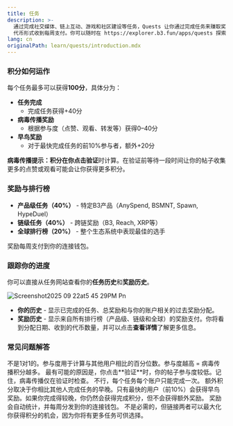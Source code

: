 ```yaml
---
title: 任务
description: >-
  通过完成社交媒体、链上互动、游戏和社区建设等任务，Quests 让你通过完成任务来赚取奖励。完成 Quests 后，你可以收集积分，攀升排行榜，并以 B3
  代币形式收到每周支付。你可以随时在 https://explorer.b3.fun/apps/quests 探索并完成 Quests。
lang: cn
originalPath: learn/quests/introduction.mdx
---
```

### **积分如何运作**

每个任务最多可以获得**100分**，具体分为：

- **任务完成**
  - 完成任务获得+40分
- **病毒传播奖励**
  - 根据参与度（点赞、观看、转发等）获得0–40分
- **早鸟奖励**
  - 对于最快完成任务的前10%参与者，额外+20分

**病毒传播提示：**积分在你点击**验证**时计算。在验证前等待一段时间让你的帖子收集更多的点赞或观看可能会让你获得更多积分。

### 奖励与排行榜

- **产品级任务（40%）** - 特定B3产品（AnySpend, BSMNT, Spawn, HypeDuel）
- **链级任务（40%）** - 跨链奖励（B3, Reach, XRP等）
- **全球排行榜（20%）** - 整个生态系统中表现最佳的选手

奖励每周支付到你的连接钱包。

### 跟踪你的进度

你可以直接从任务网站查看你的**任务历史**和**奖励历史**。

![Screenshot2025 09 22at5 45 29PM Pn](/docs/images/Screenshot2025-09-22at5.45.29PM.png)

- **你的历史** - 显示已完成的任务、总奖励和与你的账户相关的过去奖励分配。
- **奖励历史** - 显示来自所有排行榜（产品级、链级和全球）的奖励支付。你将看到分配日期、收到的代币数量，并可以点击**查看详情**了解更多信息。

### 常见问题解答

<Accordion title="我是否能为每个点赞/观看/转发获得积分？">
  不是1对1的。参与度用于计算与其他用户相比的百分位数。参与度越高 = 病毒传播积分越多。
</Accordion>

<Accordion title="为什么我没有获得病毒传播积分？">
  最有可能的原因是，你点击**验证**时，你的帖子参与度较低。记住，病毒传播仅在验证时检查。
</Accordion>

<Accordion title="我可以重做任务吗？">
  不行，每个任务每个账户只能完成一次。
</Accordion>

<Accordion title="为什么我没有获得额外积分？">
  额外积分取决于你相比其他人完成任务的早晚。只有最快的用户（前10%）会获得早鸟奖励。如果你完成得较晚，你仍然会获得完成积分，但不会获得额外奖励。
</Accordion>

<Accordion title="奖励什么时候到账？">
  奖励会自动统计，并每周分发到你的连接钱包。
</Accordion>

<Accordion title="我需要同时链接X和Farcaster吗？">
  不是必需的，但链接两者可以最大化你获得积分的机会，因为你将有更多任务可供选择。
</Accordion>
